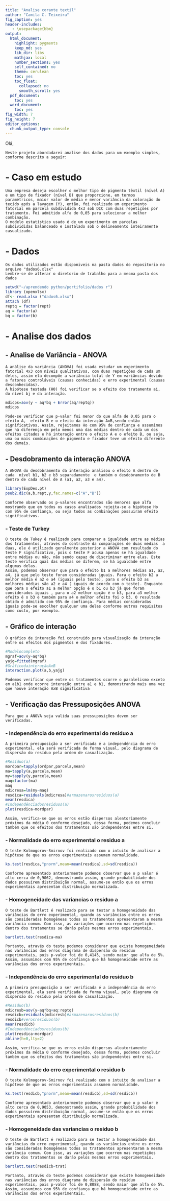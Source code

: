 ---
title: "Analise corante textil"
author: "Camila C. Teixeira"
fig_caption: yes
header-includes:
   - \usepackage{bbm}
output:
  html_document:
    highlight: pygments
    keep_md: yes
    lib_dir: libs
    mathjax: local
    number_sections: yes
    self_contained: no
    theme: cerulean
    toc: yes
    toc_float:
      collapsed: no
      smooth_scroll: yes
  pdf_document:
    toc: yes
  word_document:
    toc: yes
fig_width: 7
fig_height: 7
editor_options:
  chunk_output_type: console
---

Olá,
    
    Neste projeto abordadarei analise dos dados para um exemplo simples, conforme descrito a seguir:

# - Caso em estudo

    Uma empresa deseja escolher o melhor tipo de pigmento têxtil (nível A) e um tipo de fixador (nível B) que proporcione, em termos paramétricos, maior valor de média e menor variância da coloração do tecido após a lavagem (Y), então, foi realizado um experimento fatorial em parcela subdividida 4x3 sob DIC com duas repetições por tratamento. Foi admitido alfa de 0,05 para selecionar a melhor combinação.
    O modelo estatístico usado é de um experimento em parcelas subdivididas balanceado e instalado sob o delineamento inteiramente casualizado.
    
# - Dados

    Os dados utilizados estão disponiveis na pasta dados do repositorio no arquivo "dados6.xlsx"
    Lembre-se de alterar o diretorio de trabalho para a mesma pasta dos dados

```{r}
setwd("~/aprendendo python/portifolio/dados r")
library (openxlsx)
df<- read.xlsx ("dados6.xlsx")
attach (df)
reptq = factor(rept)
aq = factor(a)
bq = factor(b) 

```

# - Analise dos dados

## - Analise de Variância  - ANOVA

    A análise da variância (ANOVA) foi usada estudar um experimento fatorial 4x3 com níveis qualitativos, com duas repetições de cada um deles, assim ela decompõe a variância total de Y em variâncias devido a fatores controláveis (causas conhecidas) e erro experimental (causas desconhecidas). 
    A hipótese testada (H0) foi verificar se o efeito dos tratamento ai, do nível bj e da interação.

```{r}
mdicps=aov(y ~ aq*bq + Error(aq/reptq))
mdicps
```

    Pode-se verificar que p-valor foi menor do que alfa de 0,05 para o efeito A,  efeito B e o efeito da interação AxB,sendo então significativos. Assim, rejeitamos Ho com 95% de confiança e assumimos que há diferença em pelo menos uma das médias dentro de cada um dos efeitos citados e há interação entre o efeito A e o efeito B, ou seja, uma ou mais combinações de pigmento e fixador teve um efeito diferente dos demais.
    
## - Desdobramento da interação ANOVA

    A ANOVA do desdobramento da interação analisou o efeito A dentro de cada  nível b1, b2 e b3 separadamente  e também o desdobramento de B dentro de cada nível de A (a1, a2, a3 e a4). 
    
```{r}
library(ExpDes.pt)
psub2.dic(a,b,rept,y,fac.names=c("A","B"))
```
    
    Conforme observado os p-valores encontrados são menores que alfa mostrando que em todos os casos analisados rejeita-se a hipótese Ho com 95% de confiança, ou seja todos as combinações possuiram efeito significativos.

### - Teste de Turkey

    O teste de Tukey é realizado para comparar a igualdade entre as médias dos tratamentos, através do contraste da comparações de duas médias  a duas, ele é utilizado geralmente posterior a ANOVA com resultado do teste F significativo, pois o teste F acusa apenas se há igualdade entre médias ou não, não sendo capaz de discriminar entre elas. Este teste verifica qual das médias se diferem, se há igualdade entre algumas delas. 
    Assim, podemos observar que para o efeito b1 a melhores médias a1, a2, a4, já que pelo teste foram consideradas iguais. Para o efeito b2 a melhor média é a2 e a4 (iguais pelo teste), para o efeito b3 as melhores médias são a2 e a4 ( iguais de acordo com o teste). Enquanto que para o efeito a1 a melhor opção é o b1 ou b3 já que foram considerados iguais , para o a2 melhor opção é o b3, para a3 melhor efeito é o b3 e também para a4 o melhor efeito foi o b3. O resultado obtido é admitido com 95% de confiança. Para médias consideradas iguais pode-se escolher qualquer uma delas conforme outros requisitos como custo, por exemplo. 
    
## - Gráfico de interação

    O gráfico de interação foi construido para visualização da interação entre os efeitos dos pigmentos e dos fixadores.

```{r}
#Modelocompleto
mgraf=aov(y~aq*bq)
yajg=fitted(mgraf)
#GráficodainteraçãoAxB
interaction.plot(a,b,yajg)
```

    Podemos verificar que entre os tratamentos ocorre o paralelismo exceto em a1b1 onde ocorre interação entre a1 e b1, demonstrando mais uma vez que houve interação AxB significativa

## - Verificação das Pressuposições ANOVA

    Para que a ANOVA seja valida suas pressuposições devem ser verificadas.

### - Independência do erro experimental do residuo a

    A primeira presuposição a ser verificada é a independência do erro experimental, ela será verificada de forma visual, pelo diagrama de dispersão do resíduo pela ordem de casualização.

```{r}
#Resíduo(a)
mordpar=tapply(ordpar,parcela,mean)
ma=tapply(a,parcela,mean)
my=tapply(y,parcela,mean)
maq=factor(ma)
maq
mdicresa=lm(my~maq)
resdica=residuals(mdicresa)#armazenarosresíduos(a)
mean(resdica)
#Independênciadosresíduos(a)
plot(resdica~mordpar)
```

    Assim, verifica-se que os erros estão dispersos aleatoriamente próximos da média 0 conforme desejado, dessa forma, podemos concluir também que os efeitos dos tratamentos são independentes entre si.

### - Normalidade do erro experimental o residuo a

    O teste Kolmogorov-Smirnov foi realizado com o intuito de analisar a hipótese de que os erros experimentais assumem normalidade.
    
```{r}
ks.test(resdica,"pnorm",mean=mean(resdica),sd=sd(resdica))
```
    
    Conforme apresentado anteriormente podemos observar que o p valor é alto cerca de 0,9062, demonstrando assim, grande probabilidade dos dados possuírem distribuição normal, assume-se então que os erros experimentais apresentam distribuição normalizada.
  	
### - Homogeneidade das variancias o residuo a

    O teste de Bartlett é realizado para se testar a homogeneidade das variâncias do erro experimental, quando as variâncias entre os erros são consideradas homogêneas todos os tratamentos apresentaram a mesma variância comum. Com isso, as variações que ocorrem nas repetições dentro dos tratamentos se darão pelos mesmos erros experimentais.
    
```{r}
bartlett.test(resdica~ma)
```

    Portanto, através do teste podemos considerar que existe homogeneidade nas variâncias dos erros diagrama de dispersão do resíduo experimentais, pois p-valor foi de 0,4145, sendo maior que alfa de 5%. Assim, assumimos com 95% de confiança que há homogeneidade entre as variâncias dos erros experimentais.
    
### - Independência do erro experimental do residuo b

    A primeira presuposição a ser verificada é a independência do erro experimental, ela será verificada de forma visual, pelo diagrama de dispersão do resíduo pela ordem de casualização.

```{r}
#Residuo(b)
mdicresb=aov(y~aq*bq+aq:reptq)
resdicb=residuals(mdicresb)#armazenarosresíduos(b)
resdicb#verosresíduos(b)
mean(resdicb)
#Independênciadosresíduos(b)
plot(resdica~mordpar)
abline(h=0,lty=2)
```

    Assim, verifica-se que os erros estão dispersos aleatoriamente próximos da média 0 conforme desejado, dessa forma, podemos concluir também que os efeitos dos tratamentos são independentes entre si.

### - Normalidade do erro experimental o residuo b

    O teste Kolmogorov-Smirnov foi realizado com o intuito de analisar a hipótese de que os erros experimentais assumem normalidade.
    
```{r}
ks.test(resdicb,"pnorm",mean=mean(resdicb),sd=sd(resdicb))
```
    
    Conforme apresentado anteriormente podemos observar que o p valor é alto cerca de 0,9053, demonstrando assim, grande probabilidade dos dados possuírem distribuição normal, assume-se então que os erros experimentais apresentam distribuição normalizada.
  	
### - Homogeneidade das variancias o residuo b

    O teste de Bartlett é realizado para se testar a homogeneidade das variâncias do erro experimental, quando as variâncias entre os erros são consideradas homogêneas todos os tratamentos apresentaram a mesma variância comum. Com isso, as variações que ocorrem nas repetições dentro dos tratamentos se darão pelos mesmos erros experimentais.
    
```{r}
bartlett.test(resdicb~trat)
```
    
    Portanto, através do teste podemos considerar que existe homogeneidade nas variâncias dos erros diagrama de dispersão do resíduo experimentais, pois p-valor foi de 0,8088, sendo maior que alfa de 5%. Assim, assumimos com 95% de confiança que há homogeneidade entre as variâncias dos erros experimentais. 

